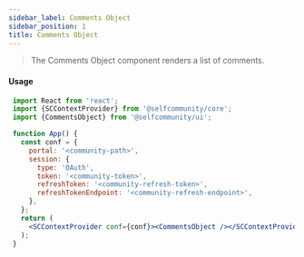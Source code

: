 ```yaml
---
sidebar_label: Comments Object
sidebar_position: 1
title: Comments Object
---
```


> The Comments Object component renders a list of comments.


<Logged><CommentsObject/></Logged>

#### Usage

```jsx
 import React from 'react';
 import {SCContextProvider} from '@selfcommunity/core';
 import {CommentsObject} from '@selfcommunity/ui';

 function App() {
   const conf = {
     portal: '<community-path>',
     session: {
       type: 'OAuth',
       token: '<community-token>',
       refreshToken: '<community-refresh-token>',
       refreshTokenEndpoint: '<community-refresh-endpoint>',
     },
   };
   return (
     <SCContextProvider conf={conf}><CommentsObject /></SCContextProvider>
   );
 }
```